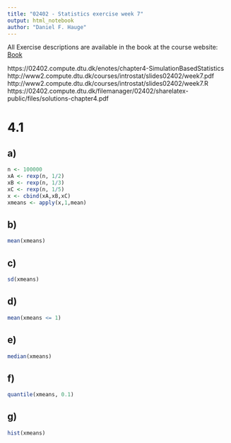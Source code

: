 ```yaml
---
title: "02402 - Statistics exercise week 7"
output: html_notebook
author: "Daniel F. Hauge"
---
```


All Exercise descriptions are available in the book at the course website: [Book](https://02402.compute.dtu.dk/enotes/book-IntroStatistics)

https://02402.compute.dtu.dk/enotes/chapter4-SimulationBasedStatistics
http://www2.compute.dtu.dk/courses/introstat/slides02402/week7.pdf
http://www2.compute.dtu.dk/courses/introstat/slides02402/week7.R
https://02402.compute.dtu.dk/filemanager/02402/sharelatex-public/files/solutions-chapter4.pdf


# 4.1

## a)
```r
n <- 100000
xA <- rexp(n, 1/2)
xB <- rexp(n, 1/3)
xC <- rexp(n, 1/5)
x <- cbind(xA,xB,xC)
xmeans <- apply(x,1,mean)
```

## b)
```r
mean(xmeans)
```

## c)
```r
sd(xmeans)
```
## d)
```r
mean(xmeans <= 1)
```

## e)
```r
median(xmeans)
```

## f)
```r
quantile(xmeans, 0.1)
```

## g)
```r
hist(xmeans)
```


